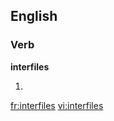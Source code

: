 
==English==

===Verb===
'''interfiles'''

# {{third-person singular of|[[interfile]]}}

[[fr:interfiles]]
[[vi:interfiles]]
